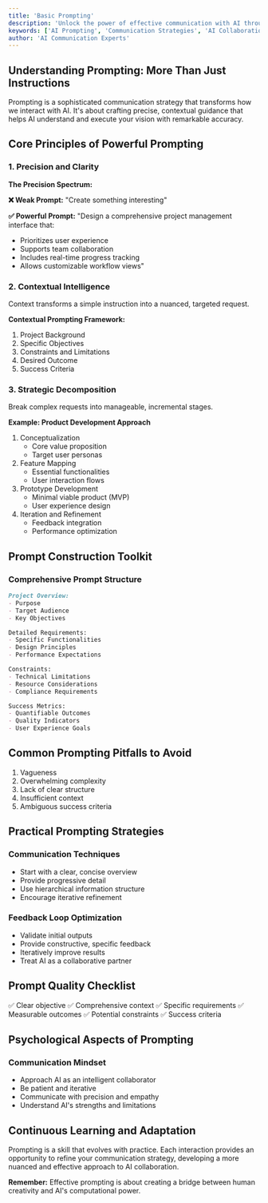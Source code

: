 ```yaml
---
title: 'Basic Prompting'
description: 'Unlock the power of effective communication with AI through strategic prompting techniques'
keywords: ['AI Prompting', 'Communication Strategies', 'AI Collaboration']
author: 'AI Communication Experts'
---
```



## Understanding Prompting: More Than Just Instructions

Prompting is a sophisticated communication strategy that transforms how we interact with AI. It's about crafting precise, contextual guidance that helps AI understand and execute your vision with remarkable accuracy.

## Core Principles of Powerful Prompting

### 1. Precision and Clarity

**The Precision Spectrum:**

**❌ Weak Prompt:**
"Create something interesting"

**✅ Powerful Prompt:**
"Design a comprehensive project management interface that:
- Prioritizes user experience
- Supports team collaboration
- Includes real-time progress tracking
- Allows customizable workflow views"

### 2. Contextual Intelligence

Context transforms a simple instruction into a nuanced, targeted request.

**Contextual Prompting Framework:**
1. Project Background
2. Specific Objectives
3. Constraints and Limitations
4. Desired Outcome
5. Success Criteria

### 3. Strategic Decomposition

Break complex requests into manageable, incremental stages.

**Example: Product Development Approach**
1. Conceptualization
   - Core value proposition
   - Target user personas
2. Feature Mapping
   - Essential functionalities
   - User interaction flows
3. Prototype Development
   - Minimal viable product (MVP)
   - User experience design
4. Iteration and Refinement
   - Feedback integration
   - Performance optimization

## Prompt Construction Toolkit

### Comprehensive Prompt Structure

```markdown
Project Overview:
- Purpose
- Target Audience
- Key Objectives

Detailed Requirements:
- Specific Functionalities
- Design Principles
- Performance Expectations

Constraints:
- Technical Limitations
- Resource Considerations
- Compliance Requirements

Success Metrics:
- Quantifiable Outcomes
- Quality Indicators
- User Experience Goals
```

## Common Prompting Pitfalls to Avoid

1. Vagueness
2. Overwhelming complexity
3. Lack of clear structure
4. Insufficient context
5. Ambiguous success criteria

## Practical Prompting Strategies

### Communication Techniques
- Start with a clear, concise overview
- Provide progressive detail
- Use hierarchical information structure
- Encourage iterative refinement

### Feedback Loop Optimization
- Validate initial outputs
- Provide constructive, specific feedback
- Iteratively improve results
- Treat AI as a collaborative partner

## Prompt Quality Checklist

✅ Clear objective
✅ Comprehensive context
✅ Specific requirements
✅ Measurable outcomes
✅ Potential constraints
✅ Success criteria

## Psychological Aspects of Prompting

### Communication Mindset
- Approach AI as an intelligent collaborator
- Be patient and iterative
- Communicate with precision and empathy
- Understand AI's strengths and limitations

## Continuous Learning and Adaptation

Prompting is a skill that evolves with practice. Each interaction provides an opportunity to refine your communication strategy, developing a more nuanced and effective approach to AI collaboration.

**Remember:** Effective prompting is about creating a bridge between human creativity and AI's computational power.